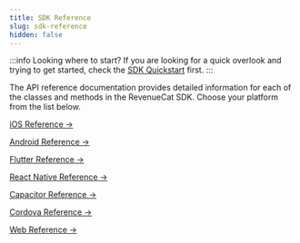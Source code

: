 ```yaml
---
title: SDK Reference
slug: sdk-reference
hidden: false
---
```


:::info Looking where to start?
If you are looking for a quick overlook and trying to get started, check the [SDK Quickstart](/getting-started/quickstart) first.
:::

The API reference documentation provides detailed information for each of the classes and methods in the RevenueCat SDK. Choose your platform from the list below.


[iOS Reference →](https://revenuecat.github.io/purchases-ios-docs/)

[Android Reference →](https://sdk.revenuecat.com/android/index.html)

[Flutter Reference →](https://pub.dev/documentation/purchases_flutter/6.5.0/)

[React Native Reference →](https://revenuecat.github.io/react-native-purchases-docs)

[Capacitor Reference →](https://www.npmjs.com/package/@revenuecat/purchases-capacitor)

[Cordova Reference →](https://revenuecat.github.io/cordova-plugin-purchases-docs/)

[Web Reference →](https://revenuecat.github.io/purchases-js-docs)
